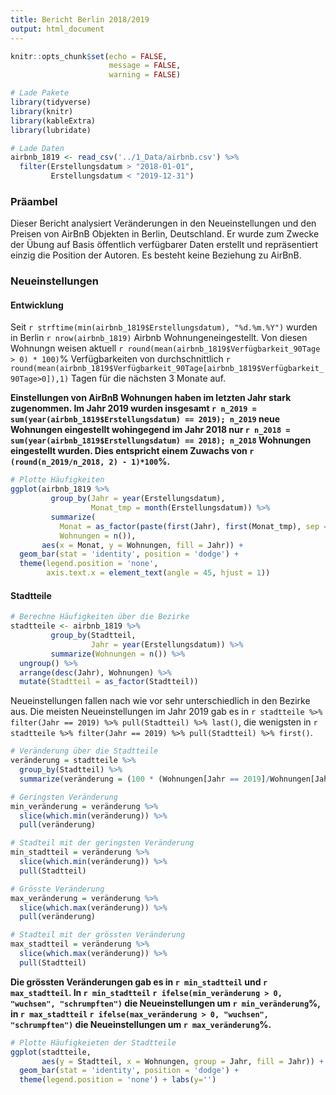 ```yaml
---
title: Bericht Berlin 2018/2019
output: html_document
---
```


```r
knitr::opts_chunk$set(echo = FALSE, 
                      message = FALSE, 
                      warning = FALSE)

# Lade Pakete
library(tidyverse)
library(knitr)
library(kableExtra)
library(lubridate)

# Lade Daten
airbnb_1819 <- read_csv('../1_Data/airbnb.csv') %>% 
  filter(Erstellungsdatum > "2018-01-01", 
         Erstellungsdatum < "2019-12-31")

```

### Präambel

Dieser Bericht analysiert Veränderungen in den Neueinstellungen und den Preisen von AirBnB Objekten in Berlin, Deutschland. Er wurde zum Zwecke der Übung auf Basis öffentlich verfügbarer Daten erstellt und repräsentiert einzig die Position der Autoren. Es besteht keine Beziehung zu AirBnB.   

### Neueinstellungen

#### Entwicklung

Seit `r strftime(min(airbnb_1819$Erstellungsdatum), "%d.%m.%Y")` wurden in Berlin `r nrow(airbnb_1819)` Airbnb Wohnungeneingestellt. Von diesen Wohnungn weisen aktuell `r round(mean(airbnb_1819$Verfügbarkeit_90Tage > 0) * 100)`% Verfügbarkeiten von durchschnittlich `r round(mean(airbnb_1819$Verfügbarkeit_90Tage[airbnb_1819$Verfügbarkeit_90Tage>0]),1)` Tagen für die nächsten 3 Monate auf.

**Einstellungen von AirBnB Wohnungen haben im letzten Jahr stark zugenommen. Im Jahr 2019 wurden insgesamt `r n_2019 = sum(year(airbnb_1819$Erstellungsdatum) == 2019); n_2019` neue Wohnungen eingestellt wohingegend im Jahr 2018 nur `r n_2018 = sum(year(airbnb_1819$Erstellungsdatum) == 2018); n_2018` Wohnungen eingestellt wurden. Dies entspricht einem Zuwachs von `r (round(n_2019/n_2018, 2) - 1)*100`%.**


```r

# Plotte Häufigkeiten
ggplot(airbnb_1819 %>% 
         group_by(Jahr = year(Erstellungsdatum), 
                  Monat_tmp = month(Erstellungsdatum)) %>% 
         summarize(
           Monat = as_factor(paste(first(Jahr), first(Monat_tmp), sep = '-')),
           Wohnungen = n()), 
       aes(x = Monat, y = Wohnungen, fill = Jahr)) + 
  geom_bar(stat = 'identity', position = 'dodge') + 
  theme(legend.position = 'none',
        axis.text.x = element_text(angle = 45, hjust = 1)) 
```

#### Stadtteile

```r
# Berechne Häufigkeiten über die Bezirke
stadtteile <- airbnb_1819 %>% 
         group_by(Stadtteil, 
                  Jahr = year(Erstellungsdatum)) %>% 
         summarize(Wohnungen = n()) %>% 
  ungroup() %>% 
  arrange(desc(Jahr), Wohnungen) %>% 
  mutate(Stadtteil = as_factor(Stadtteil))
```

Neueinstellungen fallen nach wie vor sehr unterschiedlich in den Bezirke aus. Die meisten Neueinstellungen im Jahr 2019 gab es in `r stadtteile %>% filter(Jahr == 2019) %>% pull(Stadtteil) %>% last()`, die wenigsten in `r stadtteile %>% filter(Jahr == 2019) %>% pull(Stadtteil) %>% first()`.   
 
```r
# Veränderung über die Stadtteile
veränderung = stadtteile %>% 
  group_by(Stadtteil) %>% 
  summarize(veränderung = (100 * (Wohnungen[Jahr == 2019]/Wohnungen[Jahr == 2018] - 1)) %>% round(1))

# Geringsten Veränderung
min_veränderung = veränderung %>% 
  slice(which.min(veränderung)) %>% 
  pull(veränderung)

# Stadteil mit der geringsten Veränderung
min_stadtteil = veränderung %>% 
  slice(which.min(veränderung)) %>% 
  pull(Stadtteil)

# Grösste Veränderung
max_veränderung = veränderung %>% 
  slice(which.max(veränderung)) %>% 
  pull(veränderung)

# Stadteil mit der grössten Veränderung
max_stadtteil = veränderung %>% 
  slice(which.max(veränderung)) %>% 
  pull(Stadtteil)
```

**Die grössten Veränderungen gab es in `r min_stadtteil` und `r max_stadtteil`. In `r min_stadtteil` `r ifelse(min_veränderung > 0, "wuchsen", "schrumpften")` die Neueinstellungen um `r min_veränderung`%, in `r max_stadtteil` `r ifelse(max_veränderung > 0, "wuchsen", "schrumpften")` die Neueinstellungen um `r max_veränderung`%.**

```r
# Plotte Häufigkeieten der Stadtteile
ggplot(stadtteile, 
       aes(y = Stadtteil, x = Wohnungen, group = Jahr, fill = Jahr)) + 
  geom_bar(stat = 'identity', position = 'dodge') + 
  theme(legend.position = 'none') + labs(y='')
```
